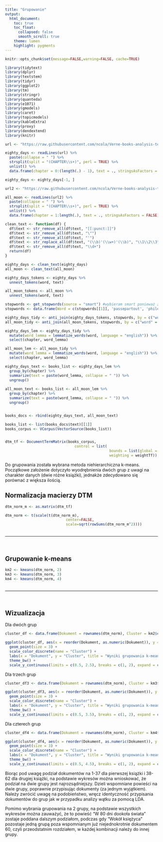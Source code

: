 ```yaml
---
title: "Grupowanie"
output: 
  html_document:
    toc: true
    toc_float:
      collapsed: false
      smooth_scroll: true
    theme: lumen
    highlight: pygments
---
```


```r
knitr::opts_chunk$set(message=FALSE,warning=FALSE, cache=TRUE)
```

```r
library(tidytext)
library(dplyr)
library(textstem)
library(tidyr)
library(ggplot2)
library(tm)
library(stringr)
library(quanteda)
library(e1071)
library(gmodels)
library(caret)
library(topicmodels)
library(kableExtra)
library(proxy)
library(dendextend)
library(knitr)

url <- "https://raw.githubusercontent.com/ncola/Verne-books-analysis-text-mining/main/Around_the_World_in_Eighty_Days.txt"

eighty_days <- readLines(url) %>%
  paste(collapse = " ") %>%
  strsplit(split = "(CHAPTER\\s+)", perl = TRUE) %>%
  unlist() %>%
  data.frame(chapter = 0:(length(.) - 1), text = ., stringsAsFactors = FALSE)

eighty_days <- eighty_days[-1, ] 

url2 <- "https://raw.githubusercontent.com/ncola/Verne-books-analysis-text-mining/main/All_around_the_moon.txt"

all_moon <- readLines(url2) %>%
  paste(collapse = " ") %>%
  strsplit(split = "(CHAPTER\\s+)", perl = TRUE) %>%
  unlist() %>%
  data.frame(chapter = 1:length(.), text = ., stringsAsFactors = FALSE)

clean_text <- function(df) {
  df$text <- str_remove_all(df$text, "[[:punct:]]")
  df$text <- str_remove_all(df$text, "\"") 
  df$text <- str_remove_all(df$text, "'")
  df$text <- str_replace_all(df$text, "(\\b)'(\\w+)'(\\b)", "\\1\\2\\3")
  df$text <- str_remove_all(df$text, "\\d+")
  return(df)
}

eighty_days <- clean_text(eighty_days)
all_moon <- clean_text(all_moon)

eighty_days_tokens <- eighty_days %>%
  unnest_tokens(word, text)

all_moon_tokens <- all_moon %>%
  unnest_tokens(word, text)

stopwords <- get_stopwords(source = "smart") #wybieram smart ponieważ zaiwera najwięcej stop wordów
stopwords <- data.frame(Word = c(stopwords[[1]], 'passepartout', 'phileas', 'fogg', 'foggs', 'auouda','aouda' ,'francis', 'ardan', 'captain', 'barbican', 'mnicholl', 'mr', 'passepartouts', 'marston', 'fix'))

eighty_days_tidy <- anti_join(eighty_days_tokens, stopwords, by = c("word" = "Word"))
all_moon_tidy <- anti_join(all_moon_tokens, stopwords, by = c("word" = "Word"))

eighty_days_lem <- eighty_days_tidy %>%
  mutate(word_lemma = lemmatize_words(word, language = "english")) %>%
  select(chapter, word_lemma)

all_moon_lem <- all_moon_tidy %>%
  mutate(word_lemma = lemmatize_words(word, language = "english")) %>%
  select(chapter, word_lemma)

eighty_days_text <- books_list <- eighty_days_lem %>%
  group_by(chapter) %>%
  summarize(text = paste(word_lemma, collapse = " ")) %>%
  ungroup() 
  
all_moon_text <- books_list <- all_moon_lem %>%
  group_by(chapter) %>%
  summarize(text = paste(word_lemma, collapse = " ")) %>%
  ungroup() 


books_docs <- rbind(eighty_days_text, all_moon_text)

books_list <- list(books_docs$text)[[1]]
books_corpus <- VCorpus(VectorSource(books_list))


dtm_tf <- DocumentTermMatrix(books_corpus, 
                                control = list(
                                                bounds = list(global = c(2, Inf)), # oznacza, że terminy muszą mieć co najmniej 2 znaki
                                                weighting = weightTf))
```

Do grupowania została wybrana metoda niehierarchiczna k-means. Początkowe założenie dotyczyło wyodrębnienia dwóch grup z uwagi na charakter danych (dwie różne książki), jednakże zdecydowano się porównać z większa ilością.

## Normalizacja macierzy DTM

```r
dtm_norm_m <- as.matrix(dtm_tf)

dtm_norm <- t(scale(t(dtm_norm_m),
                            center=FALSE,
                            scale=sqrt(rowSums(dtm_norm_m^2))))
```

<br>
<div style="border-top: 1px solid black;"></div>
<br>

## Grupowanie k-means

```r
km2 <- kmeans(dtm_norm, 2)
km3 <- kmeans(dtm_norm, 3)
km4 <- kmeans(dtm_norm, 4)
```

<br>
<div style="border-top: 1px solid black;"></div>
<br>

## Wizualizacja

Dla dwóch grup

```r
cluster_df <- data.frame(Dokument = rownames(dtm_norm), Cluster = km2$cluster)

ggplot(cluster_df, aes(x = reorder(Dokument, as.numeric(Dokument)), y = Cluster, color = factor(Cluster))) +
  geom_point(size = 3) +
  scale_color_discrete(name = "Cluster") +
  labs(x = "Dokument", y = "Cluster", title = "Wyniki grupowania k-means dla dwóch grup") +
  theme_bw() + 
  scale_y_continuous(limits = c(0.5, 2.5), breaks = c(1, 2), expand = c(0, 0.5))

```

Dla trzech grup

```r
cluster_df3 <- data.frame(Dokument = rownames(dtm_norm), Cluster = km3$cluster)

ggplot(cluster_df3, aes(x = reorder(Dokument, as.numeric(Dokument)), y = Cluster, color = factor(Cluster))) +
  geom_point(size = 3) +
  scale_color_discrete(name = "Cluster") +
  labs(x = "Dokument", y = "Cluster", title = "Wyniki grupowania k-means dla tzech grup") +
  theme_bw() + 
  scale_y_continuous(limits = c(0.5, 3.5), breaks = c(1, 2), expand = c(0, 0.5))

```

Dla czterech grup

```r
cluster_df4 <- data.frame(Dokument = rownames(dtm_norm), Cluster = km4$cluster)

ggplot(cluster_df4, aes(x = reorder(Dokument, as.numeric(Dokument)), y = Cluster, color = factor(Cluster))) +
  geom_point(size = 3) +
  scale_color_discrete(name = "Cluster") +
  labs(x = "Dokument", y = "Cluster", title = "Wyniki grupowania k-means dla czterech grup") +
  theme_bw() + 
  scale_y_continuous(limits = c(0.5, 4.5), breaks = c(1, 2), expand = c(0, 0.5))

```

Biorąc pod uwagę podział dokumentów na 1-37 dla pierwszej książki i 38-62 dla drugiej książki, na podstawie wykresów można wnioskować, że podział na dwie grupy jest najrozsądniejszy. Dzieli wspomniane powieści na dwie grupy, poprawnie przypisując dokumenty (za jednym wyjątkiem). Należy zwrócić uwagę na podobieństwo, wręcz identyczność przypisania dokumentów do grup jak w przypadku analizy wątku za pomocą LDA.

Pomimo wybrania grupowania na 2 grupy, na podstawie wszystkich wykresów można zauważyć, że to powieść "W 80 dni dookoła świata" zostaje poddana dalszym podziałom, podczas gdy "Wokół księżyca" pozostaje jedną grupą poza wspomnianym już niejednokrotnie dokumentem 60, czyli przeodstatnim rozdziałem, w każdej kombinacji należy do innej grupy.
